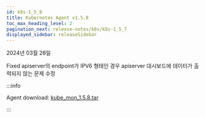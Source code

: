 ```yaml
---
id: k8s-1_5_8
title: Kubernetes Agent v1.5.8
toc_max_heading_level: 2
pagination_next: release-notes/k8s/k8s-1_5_7
displayed_sidebar: releaseSidebar
---
```


2024년 03월 26일

<Status>Fixed</Status> apiserver의 endpoint가 IPV6 형태인 경우 apiserver 대시보드에 데이터가 출력되지 않는 문제 수정


:::info

Agent download: [kube_mon_1.5.8.tar](https://repo.whatap.io/docker/kube_mon_1.5.8.tar)

:::
